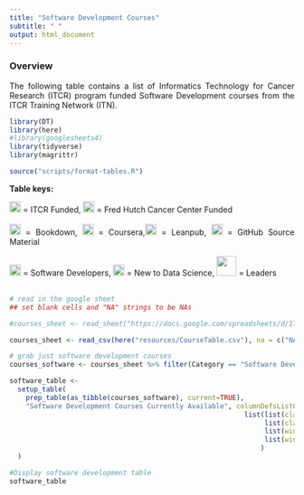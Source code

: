 ```yaml
---
title: "Software Development Courses"
subtitle: " "
output: html_document
---
```


<style type="text/css">
  body{
  text-align: justify;
  text-justify: inter-word;
}
</style>

### **Overview**

The following table contains a list of Informatics Technology for Cancer Research (ITCR) program funded Software Development courses from the ITCR Training Network (ITN).

```r
library(DT)
library(here)
#library(googlesheets4)
library(tidyverse)
library(magrittr)

source("scripts/format-tables.R")
```

**Table keys:**
<div title="Table keys">
<img src="resources/images/ITCRLogo.png" height="20"> </img> = ITCR Funded, <img src=resources/images/fhlogo.png height="20"></img> = Fred Hutch Cancer Center Funded<br></br>
<img src=resources/images/bookstack.png height="20"> </img> = Bookdown, <img src=resources/images/courseralogo.png height="20"> </img> = Coursera,<img src=resources/images/leanpublogo.png height="20"> </img> = Leanpub, <img src="resources/images/githublogo.png"  height="20"> </img> = GitHub Source Material<br></br> 
<img src="resources/images/keyboard-1405.png" height="20"> </img> = Software Developers, <img src="resources/images/backpack_new_learner.png" height="20"> </img> = New to Data Science, <img src="resources/images/leaders.png" height = "35"> </img> = Leaders<br></br>
</div>

```r
# read in the google sheet
## set blank cells and "NA" strings to be NAs

#courses_sheet <- read_sheet("https://docs.google.com/spreadsheets/d/1TiNdu92hK-0FN8GbmWi_QbdUaX2yJF76yFt2oljm_qE/edit?usp=sharing", na = c("NA", ""))

courses_sheet <- read_csv(here("resources/CourseTable.csv"), na = c("NA", ""))

# grab just software development courses
courses_software <- courses_sheet %>% filter(Category == "Software Development")

software_table <- 
  setup_table(
    prep_table(as_tibble(courses_software), current=TRUE), 
    "Software Development Courses Currently Available", columnDefsListOfLists = 
                                                          list(list(className = 'dt-center', targets = c(0,1,3)),
                                                               list(className = "dt-left", targets = c(2,4)),
                                                               list(width = '240px', targets = c(2)) ,
                                                               list(width = '160px', targets = c(4))
                                                              )
  )
```

```r
#Display software development table
software_table
```
